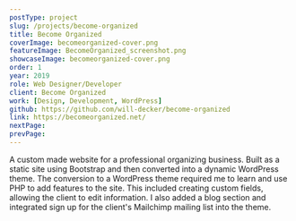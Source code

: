 ```yaml
---
postType: project
slug: /projects/become-organized
title: Become Organized
coverImage: becomeorganized-cover.png
featureImage: BecomeOrganized_screenshot.png
showcaseImage: becomeorganized-cover.png
order: 1
year: 2019
role: Web Designer/Developer
client: Become Organized
work: [Design, Development, WordPress]
github: https://github.com/will-decker/become-organized
link: https://becomeorganized.net/
nextPage:
prevPage:
---
```


A custom made website for a professional organizing business. Built as a static site using Bootstrap and then converted into a dynamic WordPress theme. The conversion to a WordPress theme required me to learn and use PHP to add features to the site. This included creating custom fields, allowing the client to edit information. I also added a blog section and integrated sign up for the client's Mailchimp mailing list into the theme.
